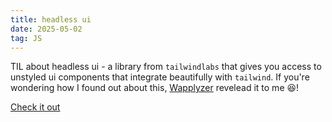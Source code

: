 ```yaml
---
title: headless ui
date: 2025-05-02
tag: JS
---
```


TIL about headless ui - a library from `tailwindlabs` that gives you access to
unstyled ui components that integrate beautifully with `tailwind`. If you're wondering how I found out
about this, [Wapplyzer](https://www.wappalyzer.com/) revelead it to me 😆!

[Check it out](https://headlessui.com/)
